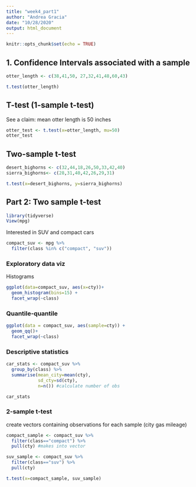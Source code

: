 ```yaml
---
title: "week4_part1"
author: "Andrea Gracia"
date: "10/28/2020"
output: html_document
---
```


```r
knitr::opts_chunk$set(echo = TRUE)
```

## 1. Confidence Intervals associated with a sample

```r
otter_length <- c(38,41,50, 27,32,41,48,60,43)

t.test(otter_length)


```

## T-test (1-sample t-test)

See a claim: mean otter length is 50 inches
```r
otter_test <- t.test(x=otter_length, mu=50)
otter_test
```

## Two-sample t-test
```r
desert_bighorns <- c(32,44,18,26,50,33,42,40)
sierra_bighorns<- c(28,31,40,42,26,29,31)

t.test(x=desert_bighorns, y=sierra_bighorns)
```

## Part 2: Two sample t-test

```r
library(tidyverse)
View(mpg)
```

Interested in SUV and compact cars 

```r
compact_suv <- mpg %>% 
  filter(class %in% c("compact", "suv"))
```

### Exploratory data viz

Histograms

```r
ggplot(data=compact_suv, aes(x=cty))+
  geom_histogram(bins=15) + 
  facet_wrap(~class)
```

### Quantile-quantile 
```r
ggplot(data = compact_suv, aes(sample=cty)) +
  geom_qq()+
  facet_wrap(~class)
```
### Descriptive statistics

```r
car_stats <- compact_suv %>% 
  group_by(class) %>% 
  summarise(mean_city=mean(cty),
            sd_cty=sd(cty),
            n=n()) #calculate number of obs

car_stats
```

### 2-sample t-test

create vectors containing observations for each sample (city gas mileage)

```r
compact_sample <- compact_suv %>% 
  filter(class=="compact") %>% 
  pull(cty) #makes into vector

suv_sample <- compact_suv %>% 
  filter(class=="suv") %>% 
  pull(cty)

t.test(x=compact_sample, suv_sample)
```


